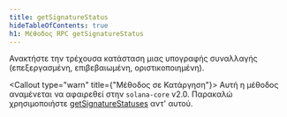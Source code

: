```yaml
---
title: getSignatureStatus
hideTableOfContents: true
h1: Μέθοδος RPC getSignatureStatus
---
```


Ανακτήστε την τρέχουσα κατάσταση μιας υπογραφής συναλλαγής (επεξεργασμένη,
επιβεβαιωμένη, οριστικοποιημένη).

<Callout type="warn" title={"Μέθοδος σε Κατάργηση"}>
  Αυτή η μέθοδος αναμένεται να αφαιρεθεί στην `solana-core` v2.0. Παρακαλώ
  χρησιμοποιήστε [getSignatureStatuses](/docs/rpc/http/getsignaturestatuses)
  αντ' αυτού.
</Callout>

